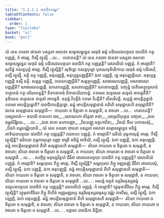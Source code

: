 ```yaml
---
title: "1.2.1.1 បារាជិកកណ្ឌ"
tableOfContents: false
sidebar:
  order: 1
type: "tipitaka"
basket: "vi"
book: "pari"
---
```



<DynamicBreadcrumb />

<Division number="188" book="pari">

<Paragraph number="595" book="pari">
យំ តេន ភគវតា ជានតា បស្សតា អរហតា សម្មាសម្ពុទ្ធេន មេថុនំ ធម្មំ បដិសេវនបច្ចយា បារាជិកំ កត្ថ បញ្ញត្តំ, កំ អារព្ភ, កិស្មឹ វត្ថុស្មឹ …បេ…  កេនាភតន្តិ?
</Paragraph>

<Paragraph number="596" book="pari">
យំ តេន ភគវតា ជានតា បស្សតា អរហតា សម្មាសម្ពុទ្ធេន មេថុនំ ធម្មំ បដិសេវនបច្ចយា បារាជិកំ កត្ថ បញ្ញត្តន្តិ? វេសាលិយំ បញ្ញត្តំ. កំ អារព្ភាតិ? សុទិន្នំ កលន្ទបុត្តំ អារព្ភ. កិស្មឹ វត្ថុស្មិន្តិ? សុទិន្នោ កលន្ទបុត្តោ បុរាណទុតិយិកាយ មេថុនំ ធម្មំ បដិសេវិ, តស្មឹ វត្ថុស្មឹ. អត្ថិ តត្ថ បញ្ញត្តិ, អនុបញ្ញត្តិ, អនុប្បន្នបញ្ញត្តីតិ? ឯកា បញ្ញត្តិ, ទ្វេ អនុបញ្ញត្តិយោ. អនុប្បន្នបញ្ញត្តិ តស្មឹ នត្ថិ. សព្ពត្ថ បញ្ញត្តិ, បទេសបញ្ញត្តីតិ? សព្ពត្ថបញ្ញត្តិ. សាធារណបញ្ញត្តិ, អសាធារណបញ្ញត្តីតិ? សាធារណបញ្ញត្តិ. ឯកតោបញ្ញត្តិ, ឧភតោបញ្ញត្តីតិ? ឧភតោបញ្ញត្តិ. បញ្ចន្នំ បាតិមោក្ខុទ្ទេសានំ កត្ថោគធំ កត្ថ បរិយាបន្នន្តិ? និទានោគធំ និទានបរិយាបន្នំ. កតមេន ឧទ្ទេសេន ឧទ្ទេសំ អាគច្ឆតីតិ? ទុតិយេន ឧទ្ទេសេន ឧទ្ទេសំ អាគច្ឆតិ. ចតុន្នំ វិបត្តីនំ កតមា វិបត្តីតិ? សីលវិបត្តិ. សត្តន្នំ អាបត្តិក្ខន្ធានំ កតមោ អាបត្តិក្ខន្ធោតិ? បារាជិកាបត្តិក្ខន្ធោ. ឆន្នំ អាបត្តិសមុដ្ឋានានំ កតិហិ សមុដ្ឋានេហិ សមុដ្ឋាតីតិ? ឯកេន សមុដ្ឋានេន សមុដ្ឋាតិ—  កាយតោ ច ចិត្តតោ ច សមុដ្ឋាតិ, ន វាចតោ …បេ…  កេនាភតន្តិ? បរម្បរាភតំ—
</Paragraph>

<Paragraph number="597" type="verses" book="pari">
ឧបាលិ ទាសកោ ចេវ,_  
_សោណកោ សិគ្គវោ តថា;_  
_មោគ្គលិបុត្តេន បញ្ចមា,_  
_ឯតេ ជម្ពុសិរិវ្ហយេ._  


</Paragraph>
</Division>

<Paragraph number="598" type="center" book="pari">
…បេ…


</Paragraph>

<Paragraph number="599" type="verses" book="pari">
_ឯតេ នាគា មហាបញ្ញា,_  
_វិនយញ្ញូ មគ្គកោវិទា;_  
_វិនយំ ទីបេ បកាសេសុំ,_  
_បិដកំ តម្ពបណ្ណិយាតិ._  

</Paragraph>

<Division number="189" book="pari">

<Paragraph number="600" book="pari">
យំ តេន ភគវតា ជានតា បស្សតា អរហតា សម្មាសម្ពុទ្ធេន អទិន្នំ អាទិយនបច្ចយា បារាជិកំ កត្ថ បញ្ញត្តន្តិ? រាជគហេ បញ្ញត្តំ. កំ អារព្ភាតិ? ធនិយំ កុម្ភការបុត្តំ អារព្ភ. កិស្មឹ វត្ថុស្មិន្តិ? ធនិយោ កុម្ភការបុត្តោ រញ្ញោ ទារូនិ អទិន្នំ អាទិយិ, តស្មឹ វត្ថុស្មឹ. ឯកា បញ្ញត្តិ, ឯកា អនុបញ្ញត្តិ. ឆន្នំ អាបត្តិសមុដ្ឋានានំ តីហិ សមុដ្ឋានេហិ សមុដ្ឋាតិ—  សិយា កាយតោ ច ចិត្តតោ ច សមុដ្ឋាតិ, ន វាចតោ; សិយា វាចតោ ច ចិត្តតោ ច សមុដ្ឋាតិ, ន កាយតោ; សិយា កាយតោ ច វាចតោ ច ចិត្តតោ ច សមុដ្ឋាតិ …បេ… .
</Paragraph>

</Division>
<Division number="190" book="pari">

<Paragraph number="601" book="pari">
សញ្ចិច្ច មនុស្សវិគ្គហំ ជីវិតា វោរោបនបច្ចយា បារាជិកំ កត្ថ បញ្ញត្តន្តិ? វេសាលិយំ បញ្ញត្តំ. កំ អារព្ភាតិ? សម្ពហុលេ ភិក្ខូ អារព្ភ. កិស្មឹ វត្ថុស្មិន្តិ? សម្ពហុលា ភិក្ខូ អញ្ញមញ្ញំ ជីវិតា វោរោបេសុំ, តស្មឹ វត្ថុស្មឹ. ឯកា បញ្ញត្តិ, ឯកា អនុបញ្ញត្តិ. ឆន្នំ អាបត្តិសមុដ្ឋានានំ តីហិ សមុដ្ឋានេហិ សមុដ្ឋាតិ—  សិយា កាយតោ ច ចិត្តតោ ច សមុដ្ឋាតិ, ន វាចតោ; សិយា វាចតោ ច ចិត្តតោ ច សមុដ្ឋាតិ, ន កាយតោ; សិយា កាយតោ ច វាចតោ ច ចិត្តតោ ច សមុដ្ឋាតិ …បេ… .
</Paragraph>

</Division>
<Division number="191" book="pari">

<Paragraph number="602" book="pari">
អសន្តំ អភូតំ ឧត្តរិមនុស្សធម្មំ ឧល្លបនបច្ចយា បារាជិកំ កត្ថ បញ្ញត្តន្តិ? វេសាលិយំ បញ្ញត្តំ. កំ អារព្ភាតិ? វគ្គុមុទាតីរិយេ ភិក្ខូ អារព្ភ. កិស្មឹ វត្ថុស្មិន្តិ? វគ្គុមុទាតីរិយា ភិក្ខូ គិហីនំ អញ្ញមញ្ញស្ស ឧត្តរិមនុស្សធម្មស្ស វណ្ណំ ភាសឹសុ, តស្មឹ វត្ថុស្មឹ. ឯកា បញ្ញត្តិ, ឯកា អនុបញ្ញត្តិ. ឆន្នំ អាបត្តិសមុដ្ឋានានំ តីហិ សមុដ្ឋានេហិ សមុដ្ឋាតិ—  សិយា កាយតោ ច ចិត្តតោ ច សមុដ្ឋាតិ, ន វាចតោ; សិយា វាចតោ ច ចិត្តតោ ច សមុដ្ឋាតិ, ន កាយតោ; សិយា កាយតោ ច វាចតោ ច ចិត្តតោ ច សមុដ្ឋាតិ …បេ… .

</Paragraph>
</Division>

<Paragraph number="603" type="center" book="pari">
ចត្តារោ បារាជិកា និដ្ឋិតា.
</Paragraph>